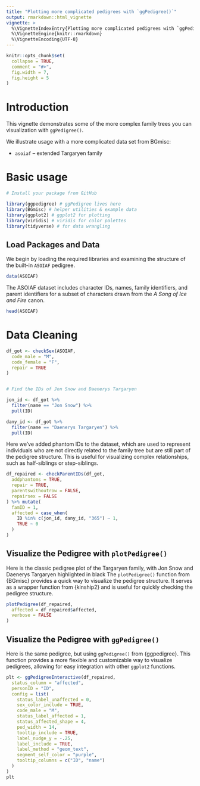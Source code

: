 ```yaml
---
title: "Plotting more complicated pedigrees with `ggPedigree()`"
output: rmarkdown::html_vignette
vignette: >
  %\VignetteIndexEntry{Plotting more complicated pedigrees with `ggPedigree()`}
  %\VignetteEngine{knitr::rmarkdown}
  %\VignetteEncoding{UTF-8}
---
```


```r
knitr::opts_chunk$set(
  collapse = TRUE,
  comment = "#>",
  fig.width = 7,
  fig.height = 5
)
```



# Introduction

This vignette demonstrates some of the more complex family trees you can visualization with `ggPedigree()`.

We illustrate usage with a more complicated data set from BGmisc:

- `asoiaf` – extended Targaryen family


# Basic usage

```r
# Install your package from GitHub

library(ggpedigree) # ggPedigree lives here
library(BGmisc) # helper utilities & example data
library(ggplot2) # ggplot2 for plotting
library(viridis) # viridis for color palettes
library(tidyverse) # for data wrangling
```

## Load Packages and Data

We begin by loading the required libraries and examining the structure of the built-in `ASOIAF` pedigree.

```r
data(ASOIAF)
```

The ASOIAF dataset includes character IDs, names, family identifiers, and  parent identifiers for a subset of characters drawn from the *A Song of Ice and Fire* canon.

```r
head(ASOIAF)
```


# Data Cleaning

```r
df_got <- checkSex(ASOIAF,
  code_male = "M",
  code_female = "F",
  repair = TRUE
)


# Find the IDs of Jon Snow and Daenerys Targaryen

jon_id <- df_got %>%
  filter(name == "Jon Snow") %>%
  pull(ID)

dany_id <- df_got %>%
  filter(name == "Daenerys Targaryen") %>%
  pull(ID)
```

Here we've added phantom IDs to the dataset, which are used to represent individuals who are not directly related to the family tree but are still part of the pedigree structure. This is useful for visualizing complex relationships, such as half-siblings or step-siblings.

```r
df_repaired <- checkParentIDs(df_got,
  addphantoms = TRUE,
  repair = TRUE,
  parentswithoutrow = FALSE,
  repairsex = FALSE
) %>% mutate(
  famID = 1,
  affected = case_when(
    ID %in% c(jon_id, dany_id, "365") ~ 1,
    TRUE ~ 0
  )
)
```


## Visualize the Pedigree with `plotPedigree()`


Here is the classic pedigree plot of the Targaryen family, with Jon Snow and Daenerys Targaryen highlighted in black The `plotPedigree()` function from {BGmisc} provides a quick way to visualize the pedigree structure. It serves as a wrapper function from {kinship2} and is useful for quickly checking the pedigree structure.

```r
plotPedigree(df_repaired,
  affected = df_repaired$affected,
  verbose = FALSE
)
```


## Visualize the Pedigree with `ggPedigree()`

Here is the same pedigree, but using `ggPedigree()` from {ggpedigree}. This function provides a more flexible and customizable way to visualize pedigrees, allowing for easy integration with other `ggplot2` functions.

```r
plt <- ggPedigreeInteractive(df_repaired,
  status_column = "affected",
  personID = "ID",
  config = list(
    status_label_unaffected = 0,
    sex_color_include = TRUE,
    code_male = "M",
    status_label_affected = 1,
    status_affected_shape = 4,
    ped_width = 14,
    tooltip_include = TRUE,
    label_nudge_y = -.25,
    label_include = TRUE,
    label_method = "geom_text",
    segment_self_color = "purple",
    tooltip_columns = c("ID", "name")
  )
)
plt
```




